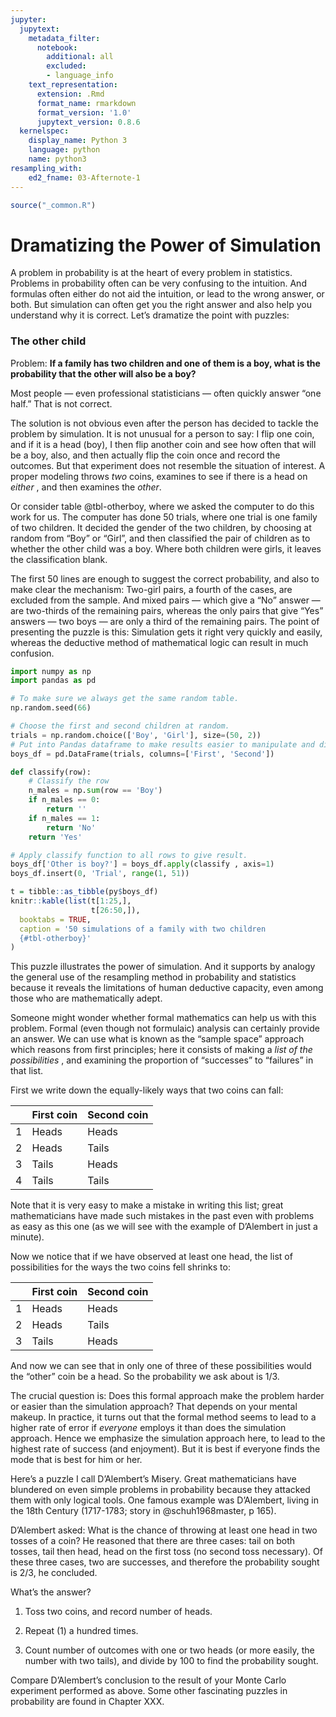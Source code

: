 ```yaml
---
jupyter:
  jupytext:
    metadata_filter:
      notebook:
        additional: all
        excluded:
        - language_info
    text_representation:
      extension: .Rmd
      format_name: rmarkdown
      format_version: '1.0'
      jupytext_version: 0.8.6
  kernelspec:
    display_name: Python 3
    language: python
    name: python3
resampling_with:
    ed2_fname: 03-Afternote-1
---
```


```r
source("_common.R")
```

# Dramatizing the Power of Simulation

A problem in probability is at the heart of every problem in statistics.
Problems in probability often can be very confusing to the intuition.
And formulas often either do not aid the intuition, or lead to the wrong
answer, or both. But simulation can often get you the right answer and
also help you understand why it is correct. Let's dramatize the point
with puzzles:

### The other child

Problem: **If a family has two children and one of them is a boy, what is the
probability that the other will also be a boy? **

Most people — even professional statisticians — often quickly answer
"one half." That is not correct.

The solution is not obvious even after the person has decided to tackle
the problem by simulation. It is not unusual for a person to say: I flip
one coin, and if it is a head (boy), I then flip another coin and see
how often that will be a boy, also, and then actually flip the coin once
and record the outcomes. But that experiment does not resemble the
situation of interest. A proper modeling throws *two* coins, examines to
see if there is a head on *either* , and then examines the *other*.

Or consider table @tbl-otherboy, where we asked the computer to do this
work for us.  The computer has done 50 trials, where one trial is one family of
two children.  It decided the gender of the two children, by choosing at random
from "Boy" or "Girl", and then classified the pair of children as to whether
the other child was a boy. Where both children were girls, it leaves the
classification blank.

The first 50 lines are enough to suggest the correct probability, and
also to make clear the mechanism: Two-girl pairs, a fourth of the cases, are
excluded from the sample. And mixed pairs — which give a "No" answer — are
two-thirds of the remaining pairs, whereas the only pairs that give "Yes"
answers — two boys — are only a third of the remaining pairs. The point of
presenting the puzzle is this: Simulation gets it right very quickly and
easily, whereas the deductive method of mathematical logic can result in much
confusion.


```python
import numpy as np
import pandas as pd

# To make sure we always get the same random table.
np.random.seed(66)

# Choose the first and second children at random.
trials = np.random.choice(['Boy', 'Girl'], size=(50, 2))
# Put into Pandas dataframe to make results easier to manipulate and display.
boys_df = pd.DataFrame(trials, columns=['First', 'Second'])

def classify(row):
    # Classify the row
    n_males = np.sum(row == 'Boy')
    if n_males == 0:
        return ''
    if n_males == 1:
        return 'No'
    return 'Yes'

# Apply classify function to all rows to give result.
boys_df['Other is boy?'] = boys_df.apply(classify , axis=1)
boys_df.insert(0, 'Trial', range(1, 51))
```

```r
t = tibble::as_tibble(py$boys_df)
knitr::kable(list(t[1:25,],
                  t[26:50,]),
  booktabs = TRUE,
  caption = '50 simulations of a family with two children
  {#tbl-otherboy}'
)
```

This puzzle illustrates the power of simulation. And it supports by
analogy the general use of the resampling method in probability and
statistics because it reveals the limitations of human deductive
capacity, even among those who are mathematically adept.

Someone might wonder whether formal mathematics can help us with this
problem. Formal (even though not formulaic) analysis can certainly
provide an answer. We can use what is known as the "sample space"
approach which reasons from first principles; here it consists of making
a *list of the possibilities* , and examining the proportion of
"successes" to "failures" in that list.

First we write down the equally-likely ways that two coins can fall:

|   | First coin | Second coin |
| - | ----- | ------ |
| 1 | Heads |  Heads |
| 2 | Heads |  Tails |
| 3 | Tails |  Heads |
| 4 | Tails |  Tails |

Note that it is very easy to make a mistake in writing this list;
great mathematicians have made such mistakes in the past even with
problems as easy as this one (as we will see with the example of
D'Alembert in just a minute).

Now we notice that if we have observed at least one head, the list of
possibilities for the ways the two coins fell shrinks to:

|   | First coin | Second coin |
| - | ----- | ------ |
| 1 | Heads |  Heads |
| 2 | Heads |  Tails |
| 3 | Tails |  Heads |

And now we can see that in only one of three of these possibilities would the
"other" coin be a head. So the probability we ask about is 1/3.

The crucial question is: Does this formal approach make the problem
harder or easier than the simulation approach? That depends on your
mental makeup. In practice, it turns out that the formal method seems to
lead to a higher rate of error if *everyone* employs it than does the
simulation approach. Hence we emphasize the simulation approach here, to
lead to the highest rate of success (and enjoyment). But it is best if
everyone finds the mode that is best for him or her.

Here's a puzzle I call D'Alembert's Misery. Great mathematicians have
blundered on even simple problems in probability because they attacked
them with only logical tools. One famous example was D'Alembert, living
in the 18th Century (1717-1783; story in @schuh1968master, p 165).

D'Alembert asked: What is the chance of throwing at least one head in
two tosses of a coin? He reasoned that there are three cases: tail on
both tosses, tail then head, head on the first toss (no second toss
necessary). Of these three cases, two are successes, and therefore the
probability sought is 2/3, he concluded.

What's the answer?

1.  Toss two coins, and record number of heads.

2.  Repeat (1) a hundred times.

3.  Count number of outcomes with one or two heads (or more easily, the
    number with two tails), and divide by 100 to find the probability
    sought.

Compare D'Alembert's conclusion to the result of your Monte Carlo
experiment performed as above. Some other fascinating puzzles in
probability are found in Chapter XXX.
